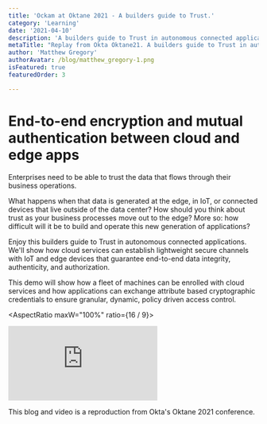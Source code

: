 ```yaml
---
title: 'Ockam at Oktane 2021 - A builders guide to Trust.'
category: 'Learning'
date: '2021-04-10'
description: 'A builders guide to Trust in autonomous connected applications.'
metaTitle: "Replay from Okta Oktane21. A builders guide to Trust in autonomous connected applications. We'll show how cloud services can establish lightweight secure channels with IoT and edge devices that guarantee end-to-end data integrity, authenticity, and authorization."
author: 'Matthew Gregory'
authorAvatar: /blog/matthew_gregory-1.png
isFeatured: true
featuredOrder: 3

---
```


# End-to-end encryption and mutual authentication between cloud and edge apps

Enterprises need to be able to trust the data that flows through their business operations.

What happens when that data is generated at the edge, in IoT, or connected devices that live outside of the data center? How should you think about trust as your business processes move out to the edge? More so: how difficult will it be to build and operate this new generation of applications?

Enjoy this builders guide to Trust in autonomous connected applications. We'll show how cloud services can establish lightweight secure channels with IoT and edge devices that guarantee end-to-end data integrity, authenticity, and authorization.

This demo will show how a fleet of machines can be enrolled with cloud services and how applications can exchange attribute based cryptographic credentials to ensure granular, dynamic, policy driven access control.

<AspectRatio maxW="100%" ratio={16 / 9}>
  <iframe
    src="https://www.youtube.com/embed/9VIjGd_uA68"
    frameborder="0"
    allow="accelerometer; autoplay; clipboard-write; encrypted-media; gyroscope; picture-in-picture"
    allowFullScreen
  ></iframe>
</AspectRatio>

This blog and video is a reproduction from Okta's Oktane 2021 conference.
